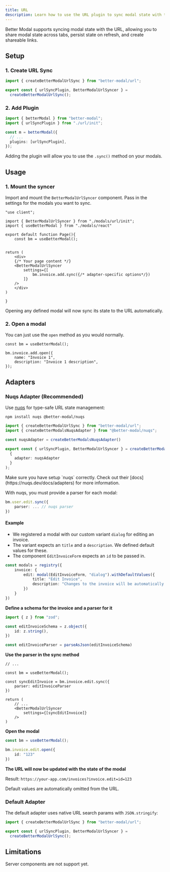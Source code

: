 ```yaml
---
title: URL
description: Learn how to use the URL plugin to sync modal state with the URL
---
```


Better Modal supports syncing modal state with the URL, allowing you to share modal state across tabs, persist state on refresh, and create shareable links.

## Setup

### 1. Create URL Sync

```ts title="modals/url/init.ts"
import { createBetterModalUrlSync } from "better-modal/url";

export const { urlSyncPlugin, BetterModalUrlSyncer } =
  createBetterModalUrlSync();
```

### 2. Add Plugin

```ts title="modals/init.ts"
import { betterModal } from "better-modal";
import { urlSyncPlugin } from "./url/init";

const m = betterModal({
  // ...
  plugins: [urlSyncPlugin],
});
```

Adding the plugin will allow you to use the `.sync()` method on your modals.

## Usage

### 1. Mount the syncer

Import and mount the `BetterModalUrlSyncer` component. Pass in the settings for the modals you want to sync.

```tsx
"use client";

import { BetterModalUrlSyncer } from "./modals/url/init";
import { useBetterModal } from "./modals/react"

export default function Page(){
    const bm = useBetterModal();


return (
    <div>
    {/* Your page content */}
    <BetterModalUrlSyncer 
        settings={[
            bm.invoice.add.sync({/* adapter-specific options*/})
        ]}
    />
    </div>
)

}
```

Opening any defined modal will now sync its state to the URL automatically.

### 2. Open a modal

You can just use the `open` method as you would normally.

```tsx
const bm = useBetterModal();

bm.invoice.add.open({
    name: "Invoice 1",
    description: "Invoice 1 description",
});
```





## Adapters

### Nuqs Adapter (Recommended)

Use [nuqs](https://nuqs.47ng.com/) for type-safe URL state management:

```npm
npm install nuqs @better-modal/nuqs
```

```ts
import { createBetterModalUrlSync } from "better-modal/url";
import { createBetterModalsNuqsAdapter } from "@better-modal/nuqs";

const nuqsAdapter = createBetterModalsNuqsAdapter()

export const { urlSyncPlugin, BetterModalUrlSyncer } = createBetterModalUrlSync(
  {
    adapter: nuqsAdapter
  }
);
```

<Callout type="info">
Make sure you have setup `nuqs` correctly. Check out their [docs](https://nuqs.dev/docs/adapters) for more information.
</Callout>

With nuqs, you must provide a parser for each modal:

```ts
bm.user.edit.sync({
    parser: ... // nuqs parser
})
```

#### Example

- We registered a modal with our custom variant `dialog` for editing an invoice. 
- The variant expects an `title` and a `description`. We defined default values for these. 
- The component `EditInvoiceForm`  expects an `id` to be passed in. 

```ts
const modals = registry({
    invoice: {
        edit: modal(EditInvoiceForm, "dialog").withDefaultValues({
            title: "Edit Invoice",
            description: "Changes to the invoice will be automatically saved.",
        })
    }
})
```


**Define a schema for the invoice and a parser for it**

```ts
import { z } from "zod";

const editInvoiceSchema = z.object({
    id: z.string(),
})

const editInvoiceParser = parseAsJson(editInvoiceSchema)
```

**Use the parser in the sync method**

```tsx
// ... 

const bm = useBetterModal();

const syncEditInvoice = bm.invoice.edit.sync({
    parser: editInvoiceParser
})

return (
    // ...
    <BetterModalUrlSyncer 
        settings={[syncEditInvoice]}
    />
)
```

**Open the modal**

```ts
const bm = useBetterModal();

bm.invoice.edit.open({
    id: "123"
})
```

**The URL will now be updated with the state of the modal**

Result: `https://your-app.com/invoices?invoice.edit=id=123`

<Callout type="info">
    Default values are automatically omitted from the URL.
</Callout>


### Default Adapter 

The default adapter uses native URL search params with `JSON.stringify`:

```ts
import { createBetterModalUrlSync } from "better-modal/url";

export const { urlSyncPlugin, BetterModalUrlSyncer } =
  createBetterModalUrlSync();
```

## Limitations

<Callout type="warning">
  Server components are not support yet.
</Callout>

